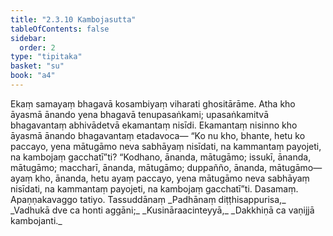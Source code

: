 ```yaml
---
title: "2.3.10 Kambojasutta"
tableOfContents: false
sidebar:
  order: 2
type: "tipitaka"
basket: "su"
book: "a4"
---
```



<DynamicBreadcrumb />

<Division number="80" book="a4">

<Paragraph number="563" book="a4">
Ekaṃ samayaṃ bhagavā kosambiyaṃ viharati ghositārāme. Atha kho āyasmā ānando yena bhagavā tenupasaṅkami; upasaṅkamitvā bhagavantaṃ abhivādetvā ekamantaṃ nisīdi. Ekamantaṃ nisinno kho āyasmā ānando bhagavantaṃ etadavoca—
</Paragraph>

<Paragraph number="564" book="a4">
“Ko nu kho, bhante, hetu ko paccayo, yena mātugāmo neva sabhāyaṃ nisīdati, na kammantaṃ payojeti, na kambojaṃ gacchatī”ti? “Kodhano, ānanda, mātugāmo; issukī, ānanda, mātugāmo; maccharī, ānanda, mātugāmo; duppañño, ānanda, mātugāmo—  ayaṃ kho, ānanda, hetu ayaṃ paccayo, yena mātugāmo neva sabhāyaṃ nisīdati, na kammantaṃ payojeti, na kambojaṃ gacchatī”ti.

</Paragraph>
</Division>

<Paragraph number="565" type="center" book="a4">
Dasamaṃ.



</Paragraph>

<Paragraph number="566" type="center" book="a4">
Apaṇṇakavaggo tatiyo.



</Paragraph>

<Paragraph number="567" type="center" book="a4">
Tassuddānaṃ


</Paragraph>

<Paragraph number="568" type="verses" book="a4">
_Padhānaṃ diṭṭhisappurisa,_  
_Vadhukā dve ca honti aggāni;_  
_Kusināraacinteyyā,_  
_Dakkhiṇā ca vaṇijjā kambojanti._
</Paragraph>